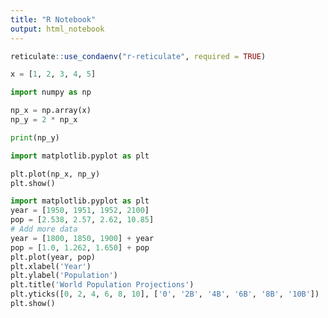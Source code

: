 ```yaml
---
title: "R Notebook"
output: html_notebook
---
```


```r
reticulate::use_condaenv("r-reticulate", required = TRUE)
```


```python
x = [1, 2, 3, 4, 5]

import numpy as np

np_x = np.array(x)
np_y = 2 * np_x

print(np_y) 

```

```python
import matplotlib.pyplot as plt

plt.plot(np_x, np_y)
plt.show()
```

```python
import matplotlib.pyplot as plt
year = [1950, 1951, 1952, 2100]
pop = [2.538, 2.57, 2.62, 10.85]
# Add more data
year = [1800, 1850, 1900] + year
pop = [1.0, 1.262, 1.650] + pop
plt.plot(year, pop)
plt.xlabel('Year')
plt.ylabel('Population')
plt.title('World Population Projections')
plt.yticks([0, 2, 4, 6, 8, 10], ['0', '2B', '4B', '6B', '8B', '10B'])
plt.show()
```



